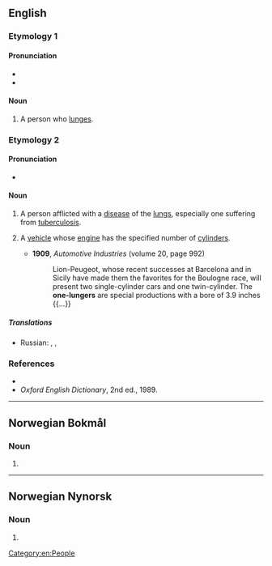 {{also|Lunger}}
==English==

===Etymology 1===
{{suffix|en|lunge|er}}

====Pronunciation====
* {{IPA|en|/lʌndʒə/}}
* {{audio|en|En-au-lunger.ogg|Audio (AU)}}

====Noun====
{{en-noun}}

# A person who [[lunge]]s.

===Etymology 2===
{{suffix|en|lung|er}}

====Pronunciation====
* {{IPA|en|/lʌŋə/}}

====Noun====
{{en-noun}}

# {{lb|en|slang}} A person afflicted with a [[disease]] of the [[lung]]s, especially one suffering from [[tuberculosis]].
# {{lb|en|slang|in combination}} A [[vehicle]] whose [[engine]] has the specified number of [[cylinder]]s.
#* '''1909''', ''Automotive Industries'' (volume 20, page 992)
#*: Lion-Peugeot, whose recent successes at Barcelona and in Sicily have made them the favorites for the Boulogne race, will present two single-cylinder cars and one twin-cylinder. The '''one-lungers''' are special productions with a bore of 3.9 inches {{...}}

=====Translations=====
{{trans-top|lung disease- or TB-sufferer}}
* Russian: {{t|ru|[[лёгочный]] [[больно́й]]|m}}, {{t+|ru|туберкулёзник|m}}, {{t+|ru|чахо́точный|m}}
{{trans-mid}}
{{trans-bottom}}

===References===
* {{R:Dictionary.com}}
* ''Oxford English Dictionary'', 2nd ed., 1989.

[[Category:en:People]]

----

==Norwegian Bokmål==

===Noun===
{{head|nb|noun form|g=m|g2=f}}

# {{inflection of|nb|lunge||indefinite|p}}

----

==Norwegian Nynorsk==

===Noun===
{{head|nn|noun form|g=f}}

# {{inflection of|nn|lunge||indefinite|p}}